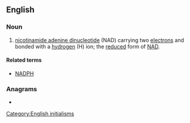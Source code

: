 ==English==

===Noun===
{{wikipedia}}
{{en-noun|-}}

# {{lb|en|biochemistry}} [[nicotinamide adenine dinucleotide]] (NAD) carrying two [[electron]]s and bonded with a [[hydrogen]] (H) ion; the [[reduced]] form of [[NAD]].

====Related terms====
* [[NADPH]]

===Anagrams===
* {{anagrams|en|Dahn|Danh|HAND|Hand|dahn|hand}}

[[Category:English initialisms]]